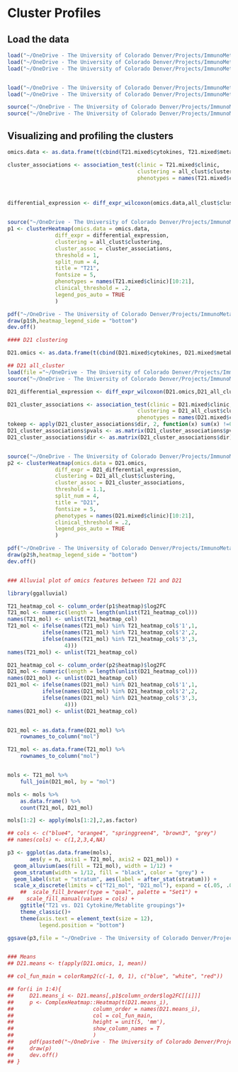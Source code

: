 # Cluster Profiles

## Load the data
```r
load("~/OneDrive - The University of Colorado Denver/Projects/ImmunoMetabolicSubtypes/results/clusterings/all_clust.RData")
load("~/OneDrive - The University of Colorado Denver/Projects/ImmunoMetabolicSubtypes/results/clusterings/cyt_clust.RData")
load("~/OneDrive - The University of Colorado Denver/Projects/ImmunoMetabolicSubtypes/results/clusterings/met_clust.RData")


load("~/OneDrive - The University of Colorado Denver/Projects/ImmunoMetabolicSubtypes/data/processed/T21_standardized_cyt_met.RData")
load("~/OneDrive - The University of Colorado Denver/Projects/ImmunoMetabolicSubtypes/data/processed/D21_standardized_cyt_met.RData")

source("~/OneDrive - The University of Colorado Denver/Projects/ImmunoMetabolicSubtypes/R/cluster_evaluation.R")
source("~/OneDrive - The University of Colorado Denver/Projects/ImmunoMetabolicSubtypes/R/data_prep_functions.R")

```

## Visualizing and profiling the clusters

```r
omics.data <- as.data.frame(t(cbind(T21.mixed$cytokines, T21.mixed$metabolites)))

cluster_associations <- association_test(clinic = T21.mixed$clinic,
                                         clustering = all_clust$clustering,
                                         phenotypes = names(T21.mixed$clinic)[10:21])



differential_expression <- diff_expr_wilcoxon(omics.data,all_clust$clustering)


source("~/OneDrive - The University of Colorado Denver/Projects/ImmunoMetabolicSubtypes/R/cluster_evaluation.R")
p1 <- clusterHeatmap(omics.data = omics.data,
               diff_expr = differential_expression,
               clustering = all_clust$clustering,
               cluster_assoc = cluster_associations,
               threshold = 1,
               split_num = 4,
               title = "T21",
               fontsize = 5,
               phenotypes = names(T21.mixed$clinic)[10:21],
               clinical_threshold = .2,
               legend_pos_auto = TRUE
               )

pdf("~/OneDrive - The University of Colorado Denver/Projects/ImmunoMetabolicSubtypes/results/cluster_heatmaps/revision_T21_cyt_met_diff_clinic_4clusters_25neighbors_heatmap.pdf", width = 12, height = 4)
draw(p1$h,heatmap_legend_side = "bottom")
dev.off()

#### D21 clustering

D21.omics <- as.data.frame(t(cbind(D21.mixed$cytokines, D21.mixed$metabolites)))

## D21 all_cluster
load(file ="~/OneDrive - The University of Colorado Denver/Projects/ImmunoMetabolicSubtypes/results/clusterings/D21_all_clust.RData")
source("~/OneDrive - The University of Colorado Denver/Projects/ImmunoMetabolicSubtypes/R/cluster_evaluation.R")

D21_differential_expression <- diff_expr_wilcoxon(D21.omics,D21_all_clust$clustering)

D21_cluster_associations <- association_test(clinic = D21.mixed$clinic,
                                         clustering = D21_all_clust$clustering,
                                         phenotypes = names(D21.mixed$clinic)[10:21])
tokeep <- apply(D21_cluster_associations$dir, 2, function(x) sum(x) !=0)
D21_cluster_associations$pvals <- as.matrix(D21_cluster_associations$pvals)[,tokeep]
D21_cluster_associations$dir <- as.matrix(D21_cluster_associations$dir)[,tokeep]


source("~/OneDrive - The University of Colorado Denver/Projects/ImmunoMetabolicSubtypes/R/cluster_evaluation.R")
p2 <- clusterHeatmap(omics.data = D21.omics,
               diff_expr = D21_differential_expression,
               clustering = D21_all_clust$clustering,
               cluster_assoc = D21_cluster_associations,
               threshold = 1.1,
               split_num = 4,
               title = "D21",
               fontsize = 5,
               phenotypes = names(D21.mixed$clinic)[10:21],
               clinical_threshold = .2,
               legend_pos_auto = TRUE
               )

pdf("~/OneDrive - The University of Colorado Denver/Projects/ImmunoMetabolicSubtypes/results/cluster_heatmaps/revisoin_D21_cyt_met_diff_clinic_4clusters_25neighbors_heatmap.pdf", width = 12, height = 4)
draw(p2$h,heatmap_legend_side = "bottom")
dev.off()


### Alluvial plot of omics features between T21 and D21

library(ggalluvial)

T21_heatmap_col <- column_order(p1$heatmap)$log2FC
T21_mol <- numeric(length = length(unlist(T21_heatmap_col)))
names(T21_mol) <- unlist(T21_heatmap_col)
T21_mol <- ifelse(names(T21_mol) %in% T21_heatmap_col$'1',1,
           ifelse(names(T21_mol) %in% T21_heatmap_col$'2',2,
           ifelse(names(T21_mol) %in% T21_heatmap_col$'3',3,
                  4)))
names(T21_mol) <- unlist(T21_heatmap_col)

D21_heatmap_col <- column_order(p2$heatmap)$log2FC
D21_mol <- numeric(length = length(unlist(D21_heatmap_col)))
names(D21_mol) <- unlist(D21_heatmap_col)
D21_mol <- ifelse(names(D21_mol) %in% D21_heatmap_col$'1',1,
           ifelse(names(D21_mol) %in% D21_heatmap_col$'2',2,
           ifelse(names(D21_mol) %in% D21_heatmap_col$'3',3,
                  4)))
names(D21_mol) <- unlist(D21_heatmap_col)


D21_mol <- as.data.frame(D21_mol) %>%
    rownames_to_column("mol")

T21_mol <- as.data.frame(T21_mol) %>%
    rownames_to_column("mol")


mols <- T21_mol %>%
    full_join(D21_mol, by = "mol")

mols <- mols %>%
    as.data.frame() %>%
    count(T21_mol, D21_mol)

mols[1:2] <- apply(mols[1:2],2,as.factor)

## cols <- c("blue4", "orange4", "springgreen4", "brown3", "grey")
## names(cols) <- c(1,2,3,4,NA)

p3 <- ggplot(as.data.frame(mols),
       aes(y = n, axis1 = T21_mol, axis2 = D21_mol)) +
  geom_alluvium(aes(fill = T21_mol), width = 1/12) +
  geom_stratum(width = 1/12, fill = "black", color = "grey") +
  geom_label(stat = "stratum", aes(label = after_stat(stratum))) +
  scale_x_discrete(limits = c("T21_mol", "D21_mol"), expand = c(.05, .05)) +
    ##  scale_fill_brewer(type = "qual", palette = "Set1") +
##    scale_fill_manual(values = cols) +
    ggtitle("T21 vs. D21 Cytokine/Metablite groupings")+
    theme_classic()+
    theme(axis.text = element_text(size = 12),
          legend.position = "bottom")

ggsave(p3,file = "~/OneDrive - The University of Colorado Denver/Projects/ImmunoMetabolicSubtypes/results/riverplots/T21vsD21_cyt_met_groupings.pdf", height = 4, width = 6)


### Means
## D21.means <- t(apply(D21.omics, 1, mean))

## col_fun_main = colorRamp2(c(-1, 0, 1), c("blue", "white", "red"))

## for(i in 1:4){
##     D21.means_i <- D21.means[,p1$column_order$log2FC[[i]]]
##     p <- ComplexHeatmap::Heatmap(t(D21.means_i),
##                         column_order = names(D21.means_i),
##                         col = col_fun_main,
##                         height = unit(5, 'mm'),
##                         show_column_names = T
##                         )
##     pdf(paste0("~/OneDrive - The University of Colorado Denver/Projects/ImmunoMetabolicSubtypes/results/cluster_heatmaps/D21_",names(p1$column_order$log2FC)[[i]],".pdf"))
##     draw(p)
##     dev.off()
## }



```
